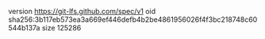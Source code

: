 version https://git-lfs.github.com/spec/v1
oid sha256:3b117eb573ea3a669ef446defb4b2be4861956026f4f3bc218748c60544b137a
size 125286
